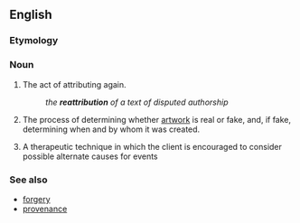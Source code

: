 {{also|réattribution}}
==English==

===Etymology===
{{suffix|reattribute|-ion|lang=en}}

===Noun===
{{en-noun|~}}

# The act of attributing again.
#: ''the '''reattribution''' of a text of disputed authorship''
# {{lb|en|arts}} The process of determining whether [[artwork]] is real or fake, and, if fake, determining when and by whom it was created.
# {{lb|en|therapy}} A therapeutic technique in which the client is encouraged to consider possible alternate causes for events

===See also===
* [[forgery]]
* [[provenance]]